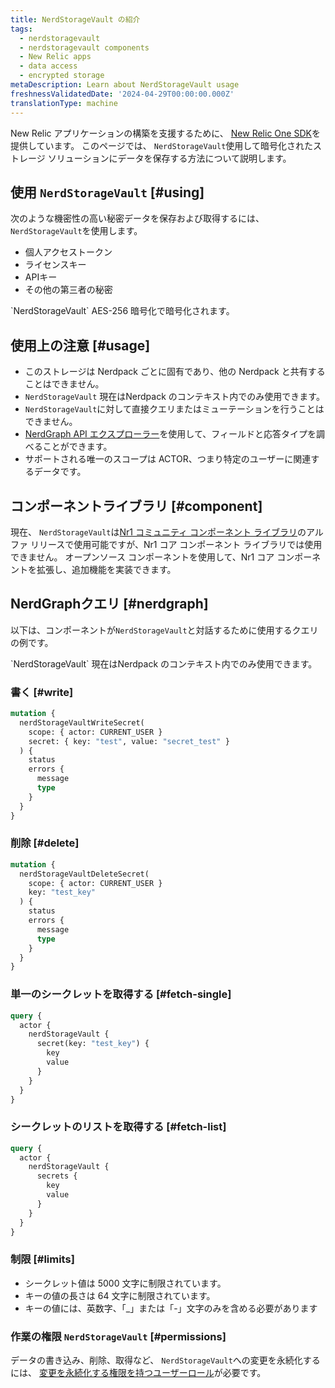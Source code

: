 ```yaml
---
title: NerdStorageVault の紹介
tags:
  - nerdstoragevault
  - nerdstoragevault components
  - New Relic apps
  - data access
  - encrypted storage
metaDescription: Learn about NerdStorageVault usage
freshnessValidatedDate: '2024-04-29T00:00:00.000Z'
translationType: machine
---
```


New Relic アプリケーションの構築を支援するために、 [New Relic One SDK](/docs/new-relic-solutions/build-nr-ui/sdk-component/intro-to-sdk)を提供しています。 このページでは、 `NerdStorageVault`使用して暗号化されたストレージ ソリューションにデータを保存する方法について説明します。

## 使用 `NerdStorageVault` [#using]

次のような機密性の高い秘密データを保存および取得するには、 `NerdStorageVault`を使用します。

* 個人アクセストークン
* ライセンスキー
* APIキー
* その他の第三者の秘密

<Callout variant="tip">
  `NerdStorageVault` AES-256 暗号化で暗号化されます。
</Callout>

## 使用上の注意 [#usage]

* このストレージは Nerdpack ごとに固有であり、他の Nerdpack と共有することはできません。
* `NerdStorageVault` 現在はNerdpack のコンテキスト内でのみ使用できます。
* `NerdStorageVault`に対して直接クエリまたはミューテーションを行うことはできません。
* [NerdGraph API エクスプローラー](https://api.newrelic.com/graphiql)を使用して、フィールドと応答タイプを調べることができます。
* サポートされる唯一のスコープは ACTOR、つまり特定のユーザーに関連するデータです。

## コンポーネントライブラリ [#component]

現在、 `NerdStorageVault`は[Nr1 コミュニティ コンポーネント ライブラリ](https://www.npmjs.com/package/@newrelic/nr1-community/v/1.3.0-alpha.5)のアルファ リリースで使用可能ですが、Nr1 コア コンポーネント ライブラリでは使用できません。 オープンソース コンポーネントを使用して、Nr1 コア コンポーネントを拡張し、追加機能を実装できます。

## NerdGraphクエリ [#nerdgraph]

以下は、コンポーネントが`NerdStorageVault`と対話するために使用するクエリの例です。

<Callout variant="tip">
  `NerdStorageVault` 現在はNerdpack のコンテキスト内でのみ使用できます。
</Callout>

### 書く [#write]

```graphql
mutation {
  nerdStorageVaultWriteSecret(
    scope: { actor: CURRENT_USER }
    secret: { key: "test", value: "secret_test" }
  ) {
    status
    errors {
      message
      type
    }
  }
}
```

### 削除 [#delete]

```graphql
mutation {
  nerdStorageVaultDeleteSecret(
    scope: { actor: CURRENT_USER }
    key: "test_key"
  ) {
    status
    errors {
      message
      type
    }
  }
}
```

### 単一のシークレットを取得する [#fetch-single]

```graphql
query {
  actor {
    nerdStorageVault {
      secret(key: "test_key") {
        key
        value
      }
    }
  }
}
```

### シークレットのリストを取得する [#fetch-list]

```graphql
query {
  actor {
    nerdStorageVault {
      secrets {
        key
        value
      }
    }
  }
}
```

### 制限 [#limits]

* シークレット値は 5000 文字に制限されています。
* キーの値の長さは 64 文字に制限されています。
* キーの値には、英数字、「\_」または「-」文字のみを含める必要があります

### 作業の権限 `NerdStorageVault` [#permissions]

データの書き込み、削除、取得など、 `NerdStorageVault`への変更を永続化するには、 [変更を永続化する権限を持つユーザーロール](/docs/accounts/original-accounts-billing/original-users-roles/users-roles-original-user-model)が必要です。